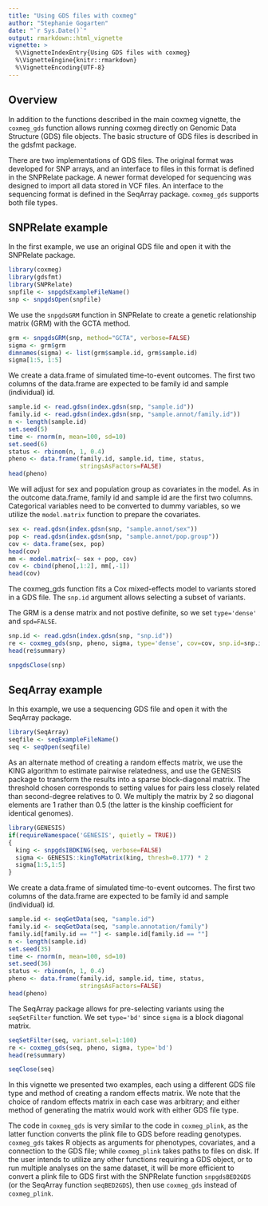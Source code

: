 ```yaml
---
title: "Using GDS files with coxmeg"
author: "Stephanie Gogarten"
date: "`r Sys.Date()`"
output: rmarkdown::html_vignette
vignette: >
  %\VignetteIndexEntry{Using GDS files with coxmeg}
  %\VignetteEngine{knitr::rmarkdown}
  %\VignetteEncoding{UTF-8}
---
```


## Overview

In addition to the functions described in the main coxmeg vignette, the `coxmeg_gds` function allows running coxmeg directly on Genomic Data Structure (GDS) file objects. The basic structure of GDS files is described in the gdsfmt package.

There are two implementations of GDS files. The original format was developed for SNP arrays, and an interface to files in this format is defined in the SNPRelate package. A newer format developed for sequencing was designed to import all data stored in VCF files. An interface to the sequencing format is defined in the SeqArray package. `coxmeg_gds` supports both file types.


## SNPRelate example

In the first example, we use an original GDS file and open it with the SNPRelate package.

```r
library(coxmeg)
library(gdsfmt)
library(SNPRelate)
snpfile <- snpgdsExampleFileName()
snp <- snpgdsOpen(snpfile)
```

We use the `snpgdsGRM` function in SNPRelate to create a genetic relationship matrix (GRM) with the GCTA method.

```r
grm <- snpgdsGRM(snp, method="GCTA", verbose=FALSE)
sigma <- grm$grm
dimnames(sigma) <- list(grm$sample.id, grm$sample.id)
sigma[1:5, 1:5]
```

We create a data.frame of simulated time-to-event outcomes. The first two columns of the data.frame are expected to be family id and sample (individual) id.

```r
sample.id <- read.gdsn(index.gdsn(snp, "sample.id"))
family.id <- read.gdsn(index.gdsn(snp, "sample.annot/family.id"))
n <- length(sample.id)
set.seed(5)
time <- rnorm(n, mean=100, sd=10)
set.seed(6)
status <- rbinom(n, 1, 0.4)
pheno <- data.frame(family.id, sample.id, time, status,
                    stringsAsFactors=FALSE)
head(pheno)
```

We will adjust for sex and population group as covariates in the model. As in the outcome data.frame, family id and sample id are the first two columns. Categorical variables need to be converted to dummy variables, so we utilize the `model.matrix` function to prepare the covariates.

```r
sex <- read.gdsn(index.gdsn(snp, "sample.annot/sex"))
pop <- read.gdsn(index.gdsn(snp, "sample.annot/pop.group"))
cov <- data.frame(sex, pop)
head(cov)
mm <- model.matrix(~ sex + pop, cov)
cov <- cbind(pheno[,1:2], mm[,-1])
head(cov)
```

The coxmeg_gds function fits a Cox mixed-effects model to variants stored in a GDS file. The `snp.id` argument allows selecting a subset of variants.

The GRM is a dense matrix and not postive definite, so we set `type='dense'` and `spd=FALSE`.

```r
snp.id <- read.gdsn(index.gdsn(snp, "snp.id"))
re <- coxmeg_gds(snp, pheno, sigma, type='dense', cov=cov, snp.id=snp.id[1:100], spd=FALSE)
head(re$summary)
```

```r
snpgdsClose(snp)
```


## SeqArray example

In this example, we use a sequencing GDS file and open it with the SeqArray package.

```r
library(SeqArray)
seqfile <- seqExampleFileName()
seq <- seqOpen(seqfile)
```

As an alternate method of creating a random effects matrix, we use the KING algorithm to estimate pairwise relatedness, and use the GENESIS package to transform the results into a sparse block-diagonal matrix. The threshold chosen corresponds to setting values for pairs less closely related than second-degree relatives to 0. We multiply the matrix by 2 so diagonal elements are 1 rather than 0.5 (the latter is the kinship coefficient for identical genomes).

```r
library(GENESIS)
if(requireNamespace('GENESIS', quietly = TRUE))
{
  king <- snpgdsIBDKING(seq, verbose=FALSE)
  sigma <- GENESIS::kingToMatrix(king, thresh=0.177) * 2
  sigma[1:5,1:5]
}
```

We create a data.frame of simulated time-to-event outcomes. The first two columns of the data.frame are expected to be family id and sample (individual) id.

```r
sample.id <- seqGetData(seq, "sample.id")
family.id <- seqGetData(seq, "sample.annotation/family")
family.id[family.id == ""] <- sample.id[family.id == ""]
n <- length(sample.id)
set.seed(35)
time <- rnorm(n, mean=100, sd=10)
set.seed(36)
status <- rbinom(n, 1, 0.4)
pheno <- data.frame(family.id, sample.id, time, status,
                    stringsAsFactors=FALSE)
head(pheno)
```

The SeqArray package allows for pre-selecting variants using the `seqSetFilter` function. We set `type='bd'` since `sigma` is a block diagonal matrix.

```r
seqSetFilter(seq, variant.sel=1:100)
re <- coxmeg_gds(seq, pheno, sigma, type='bd')
head(re$summary)
```

```r
seqClose(seq)
```

In this vignette we presented two examples, each using a different GDS file type and method of creating a random effects matrix. We note that the choice of random effects matrix in each case was arbitrary; and either method of generating the matrix would work with either GDS file type.

The code in `coxmeg_gds` is very similar to the code in `coxmeg_plink`, as the latter function converts the plink file to GDS before reading genotypes. `coxmeg_gds` takes R objects as arguments for phenotypes, covariates, and a connection to the GDS file; while `coxmeg_plink` takes paths to files on disk. If the user intends to utilize any other functions requiring a GDS object, or to run multiple analyses on the same dataset, it will be more efficient to convert a plink file to GDS first with the SNPRelate function `snpgdsBED2GDS` (or the SeqArray function `seqBED2GDS`), then use `coxmeg_gds` instead of `coxmeg_plink`.
